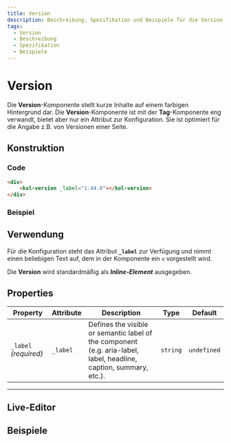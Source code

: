 ```yaml
---
title: Version
description: Beschreibung, Spezifikation und Beispiele für die Version-Komponente.
tags:
  - Version
  - Beschreibung
  - Spezifikation
  - Beispiele
---
```



# Version

Die **Version**-Komponente stellt kurze Inhalte auf einem farbigen Hintergrund dar. Die **Version**-Komponente ist mit der **Tag**-Komponente eng verwandt, bietet aber nur ein Attribut zur Konfiguration. Sie ist optimiert für die Angabe z.B. von Versionen einer Seite.

## Konstruktion

### Code

```html
<div>
	<kol-version _label="1.44.0"></kol-version>
</div>
```

### Beispiel

<kol-version _label="1.44.0"></kol-version>

## Verwendung

Für die Konfiguration steht das Attribut **`_label`** zur Verfügung und nimmt einen beliebigen Text auf, dem in der Komponente ein `v` vorgestellt wird.

Die **Version** wird standardmäßig als **_Inline-Element_** ausgegeben.

<!-- Auto Generated Below -->

## Properties

| Property              | Attribute | Description                                                                                                        | Type     | Default     |
| --------------------- | --------- | ------------------------------------------------------------------------------------------------------------------ | -------- | ----------- |
| `_label` _(required)_ | `_label`  | Defines the visible or semantic label of the component (e.g. aria-label, label, headline, caption, summary, etc.). | `string` | `undefined` |

---


<ExampleLink component="version" />

## Live-Editor

<LiveEditorCompact component="version" />

## Beispiele

<Configurator component="version" sample="basic" />
<Configurator component="version" sample="context" />

